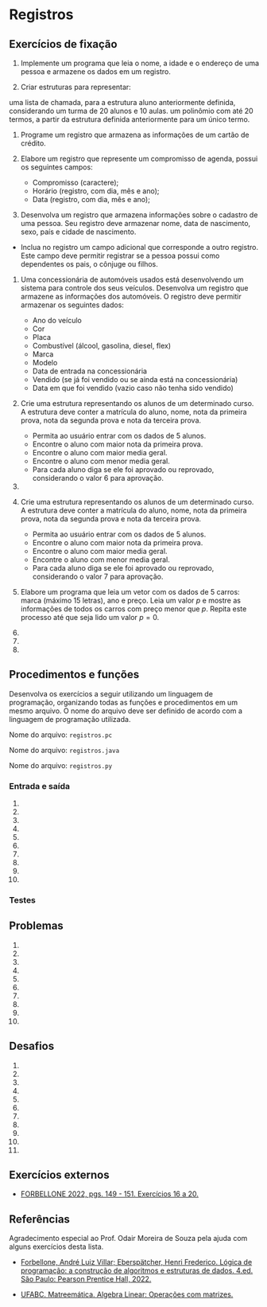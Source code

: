 

# Registros

## Exercícios de fixação

1. Implemente um programa que leia o nome, a idade e o endereço de uma pessoa e armazene os dados em um registro.

1. Criar estruturas para representar:
  
  uma lista de chamada, para a estrutura aluno anteriormente definida, considerando um
turma de 20 alunos e 10 aulas.
um polinômio com até 20 termos, a partir da estrutura definida anteriormente para um
único termo.

1. Programe um registro que armazena as informações de um cartão de crédito.

1. Elabore um registro que represente um compromisso de agenda, possui os seguintes campos:
    - Compromisso (caractere);
    - Horário (registro, com dia, mês e ano);
    - Data (registro, com dia, mês e ano);

1. Desenvolva um registro que armazena informações sobre o cadastro de uma pessoa. Seu registro deve armazenar nome, data de nascimento, sexo, país e cidade de nascimento.
  - Inclua no registro um campo adicional que corresponde a outro registro. Este campo deve permitir registrar se a pessoa possui como dependentes os pais, o cônjuge ou filhos.

1. Uma concessionária de automóveis usados está desenvolvendo um sistema para controle dos seus veículos. Desenvolva um registro que armazene as informações dos automóveis. O registro deve permitir armazenar os seguintes dados:
    - Ano do veículo
    - Cor
    - Placa
    - Combustível (álcool, gasolina, diesel, flex)
    - Marca
    - Modelo
    - Data de entrada na concessionária
    - Vendido (se já foi vendido ou se ainda está na concessionária)
    - Data em que foi vendido (vazio caso não tenha sido vendido)

1. Crie uma estrutura representando os alunos de um determinado curso. A estrutura deve conter a matrícula do aluno, nome, nota da primeira prova, nota da segunda prova e nota da terceira prova.
    - Permita ao usuário entrar com os dados de 5 alunos.
    - Encontre o aluno com maior nota da primeira prova.
    - Encontre o aluno com maior media geral.
    - Encontre o aluno com menor media geral.
    - Para cada aluno diga se ele foi aprovado ou reprovado, considerando o valor 6 para aprovação.

1. 

1. Crie uma estrutura representando os alunos de um determinado curso. A estrutura deve conter a matrícula do aluno, nome, nota da primeira prova, nota da segunda prova e nota da terceira prova.
    - Permita ao usuário entrar com os dados de 5 alunos.
    - Encontre o aluno com maior nota da primeira prova.
    - Encontre o aluno com maior media geral.
    - Encontre o aluno com menor media geral.
    - Para cada aluno diga se ele foi aprovado ou reprovado, considerando o valor 7 para aprovação.


1. Elabore um programa que leia um vetor com os dados de $5$ carros: marca (máximo 15 letras), ano e preço. Leia um valor $p$ e mostre as informações de todos os carros com preço menor que $p$. Repita este processo até que seja lido um valor $p = 0$.

1. 

1. 

1.

## Procedimentos e funções

Desenvolva os exercícios a seguir utilizando um linguagem de programação, organizando todas as funções e procedimentos em um mesmo arquivo. O nome do arquivo deve ser definido de acordo com a linguagem de programação utilizada.

<Tabs groupId='language'>
  <TabItem value="pseudocodigo" label="Pseudocódigo" default>

  Nome do arquivo: `registros.pc`

  </TabItem>
  <TabItem value="java" label="Java">

  Nome do arquivo: `registros.java`

  </TabItem>
  <TabItem value="python" label="Python">

 Nome do arquivo: `registros.py`

  </TabItem>
</Tabs>


### Entrada e saída

1.  

1. 

1. 

1. 

1. 

1. 

1. 

1. 

1. 

1.

 ### Testes

## Problemas

1.  

1. 

1. 

1. 

1. 

1. 

1. 

1. 

1. 

1.

## Desafios

1. 

1.  

1. 

1. 

1. 

1. 

1. 

1. 

1. 

1. 

1.

## Exercícios externos

- [FORBELLONE 2022, pgs. 149 - 151. Exercícios 16 a 20.](https://plataforma.bvirtual.com.br/Leitor/Publicacao/200078/pdf/173)

## Referências

Agradecimento especial ao Prof. Odair Moreira de Souza pela ajuda com alguns exercícios desta lista.

- [Forbellone, André Luiz Villar; Eberspätcher, Henri Frederico. Lógica de programação: a construção de algoritmos e estruturas de dados. 4.ed. São Paulo: Pearson Prentice Hall, 2022.](https://plataforma.bvirtual.com.br/Leitor/Publicacao/323/pdf/)

- [UFABC. Matreemática. Algebra Linear: Operações com matrizes.](https://lirte.pesquisa.ufabc.edu.br/matreematica/a-matematica-do-cotidiano/ramos/algebra/algebra-linear/operacoes-com-matrizes)


